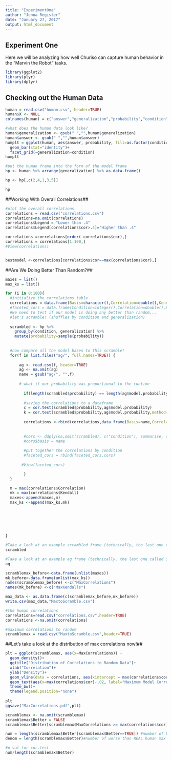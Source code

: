 ```yaml
---
title: "ExperimentOne"
author: "Jenna Register"
date: "January 27, 2017"
output: html_document
---
```


## Experiment One

Here we will be analyzing how well Churiso can capture human behavior in the "Marvin the Robot" tasks. 

```r
library(ggplot2)
library(plyr)
library(dplyr)
```

## Checking out the Human Data
```r
human = read.csv("human.csv", header=TRUE)
human$X <- NULL
colnames(human) = c("answer","generalization","probability","condition","frequency")

#what does the human data look like?
human$generalization <- gsub(" ","",human$generalization)
human$answer <- gsub(" ","",human$answer)
humplt = ggplot(human, aes(answer, probability, fill=as.factor(condition)))+
  geom_bar(stat="identity")+
  facet_grid(~generalization~condition)
humplt

#put the human frame into the form of the model frame
hp <- human %>% arrange(generalization) %>% as.data.frame()

hp <- hp[,c(2,4,1,3,5)]

hp

```

##Working With Overall Correlations##
```r
#plot the overall correlations
correlations = read.csv("correlations.csv")
correlations=na.omit(correlations)
correlations$Legend = "Lower than .4"
correlations$Legend[correlations$cor>.4]="Higher than .4"

correlations =correlations[order(-correlations$cor),]
correlations = correlations[1:100,]
#View(correlations)


bestmodel <-correlations[correlations$cor==max(correlations$cor),]


```

##Are We Doing Better Than Random?##
```r
maxes = list()
max_ks = list()
```

```r

for (i in 0:100){
  #initialize the correlations table
  correlations = data.frame(Basis=character(),Correlation=double(),Kendall=double())
  #faceted_cors = data.frame(Condition=integer(),Correlation=double(),Basis=character())
  #we need to test if our model is doing any better than random...
  #let's scramble! (shuffles by condition and generalization)
  
  scrambled <- hp %>%
    group_by(condition, generalization) %>%
    mutate(probability=sample(probability))
  
  
  #now compare all the model bases to this scramble!
  for(f in list.files("ag/", full.names=TRUE)) {
   
      ag <- read.csv(f, header=TRUE)
      ag <- na.omit(ag)
      name = gsub("ag/", "",f)
      
      # what if our probability was proportional to the runtime
      
        if(length(scrambled$probability) == length(ag$model.probability)){
      
        #saving the correlations to a dataframe
        c = cor.test(scrambled$probability,ag$model.probability)
        k = cor.test(scrambled$probability,ag$model.probability,method="kendall")
        
        correlations <-rbind(correlations,data.frame(Basis=name,Correlation=c$estimate, Kendall=k$estimate))
        
        
        #cors <- ddply(na.omit(scrambled), c("condition"), summarise, cor = round(cor(scrambled$probability, ag$modprobability), 2))
        #cors$basis = name
        
        #put together the correlations by condition
        #faceted_cors = rbind(faceted_cors,cors)
        
       #View(faceted_cors)

        }
  }

  m = max(correlations$Correlation)
  mk = max(correlations$Kendall)
  maxes<-append(maxes,m)
  max_ks <-append(max_ks,mk)
  
  
  
  
  
      
}

```

```r
#Take a look at an example scrambled frame (technically, the last one called in the loop)
scrambled

#Take a look at an example ag frame (technically, the last one called in the loop)
ag

scramblemax_before<-data.frame(unlist(maxes))
mk_before<-data.frame(unlist(max_ks))
names(scramblemax_before) <-c("MaxCorrelations")
names(mk_before) <-c("MaxKendalls")

max_data <- as.data.frame(c(scramblemax_before,mk_before))
write.csv(max_data,"MaxtoScramble.csv")

```

```r
#the human correlations
correlations=read.csv("correlations.csv",header=TRUE)
correlations <-na.omit(correlations)

```

```r
#maximum correlations to random
scramblemax = read.csv("MaxtoScramble.csv",header=TRUE)

```

##Let's take a look at the distribution of max correlations now!##

```r
plt = ggplot(scramblemax, aes(x=MaxCorrelations)) + 
  geom_density()+
  ggtitle("Distribution of Correlations to Random Data")+
  xlab("Correlation")+
  ylab("Density")+
  geom_vline(data = correlations, aes(xintercept = max(correlations$cor),color="red"),linetype="dashed")+
  geom_text(aes(x=max(correlations$cor)-.02, label="Maximum Model Correlation to Human Data", y=3,angle=90))+
  theme_bw()+
  theme(legend.position="none")
  
plt
ggsave("MaxCorrelations.pdf",plt)

```



```r
scramblemax <- na.omit(scramblemax)
scramblemax$Better = FALSE
scramblemax$Better[scramblemax$MaxCorrelations >= max(correlations$cor)] = TRUE

num = length(scramblemax$Better[scramblemax$Better==TRUE]) #number of better than REAL human max correlation
denom = length(scramblemax$Better)#number of worse than REAL human max correlation

#p val for cor.test
num/length(scramblemax$Better)

```




